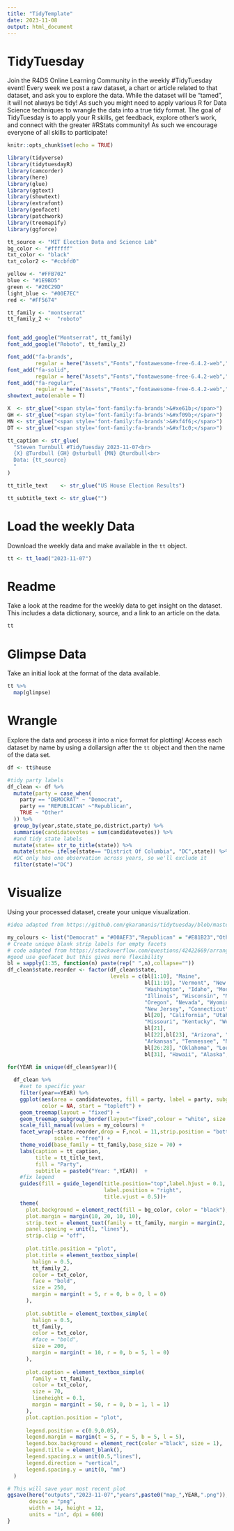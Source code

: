 ```yaml
---
title: "TidyTemplate"
date: 2023-11-08
output: html_document
---
```


# TidyTuesday

Join the R4DS Online Learning Community in the weekly #TidyTuesday event!
Every week we post a raw dataset, a chart or article related to that dataset, and ask you to explore the data.
While the dataset will be “tamed”, it will not always be tidy! As such you might need to apply various R for Data Science techniques to wrangle the data into a true tidy format.
The goal of TidyTuesday is to apply your R skills, get feedback, explore other’s work, and connect with the greater #RStats community!
As such we encourage everyone of all skills to participate!

```r

knitr::opts_chunk$set(echo = TRUE)

library(tidyverse)
library(tidytuesdayR)
library(camcorder)
library(here)
library(glue)
library(ggtext)
library(showtext)
library(extrafont)
library(geofacet)
library(patchwork)
library(treemapify)
library(ggforce)
```

```R
tt_source <- "MIT Election Data and Science Lab"
bg_color <- "#ffffff"
txt_color <- "black"
txt_color2 <- "#ccbfd0"

yellow <- "#FFB702"  
blue <- "#1E9BD5"
green <- "#20C29D"
light_blue <- "#00E7EC"
red <- "#FF5674"

tt_family <- "montserrat"
tt_family_2 <-  "roboto"


font_add_google("Montserrat", tt_family)
font_add_google("Roboto", tt_family_2)

font_add("fa-brands",
         regular = here("Assets","Fonts","fontawesome-free-6.4.2-web","webfonts","fa-brands-400.ttf"))
font_add("fa-solid",
         regular = here("Assets","Fonts","fontawesome-free-6.4.2-web","webfonts","fa-solid-900.ttf"))
font_add("fa-regular",
         regular = here("Assets","Fonts","fontawesome-free-6.4.2-web","webfonts","fa-regular-400.ttf"))
showtext_auto(enable = T) 

X  <- str_glue("<span style='font-family:fa-brands'>&#xe61b;</span>")
GH <- str_glue("<span style='font-family:fa-brands'>&#xf09b;</span>")
MN <- str_glue("<span style='font-family:fa-brands'>&#xf4f6;</span>")
DT <- str_glue("<span style='font-family:fa-brands'>&#xf1c0;</span>")

tt_caption <- str_glue(
  "Steven Turnbull #TidyTuesday 2023-11-07<br>
  {X} @Turdbull {GH} @sturbull {MN} @turdbull<br>
  Data: {tt_source}
  "
)

tt_title_text    <- str_glue("US House Election Results")

tt_subtitle_text <- str_glue("") 
```

# Load the weekly Data

Download the weekly data and make available in the `tt` object.

```r

tt <- tt_load("2023-11-07")

```


# Readme

Take a look at the readme for the weekly data to get insight on the dataset.
This includes a data dictionary, source, and a link to an article on the data.

```r

tt

```


# Glimpse Data

Take an initial look at the format of the data available.

```r

tt %>% 
  map(glimpse)

```

# Wrangle

Explore the data and process it into a nice format for plotting! Access each dataset by name by using a dollarsign after the `tt` object and then the name of the data set.

```r
df <- tt$house

#tidy party labels
df_clean <- df %>% 
  mutate(party = case_when(
    party == "DEMOCRAT" ~ "Democrat",
    party == "REPUBLICAN" ~"Republican",
    TRUE ~ "Other"
  )) %>%
  group_by(year,state,state_po,district,party) %>%
  summarise(candidatevotes = sum(candidatevotes)) %>%
  #and tidy state labels
  mutate(state= str_to_title(state)) %>%
  mutate(state= ifelse(state== "District Of Columbia", "DC",state)) %>%
  #DC only has one observation across years, so we'll exclude it
  filter(state!="DC")

```


# Visualize

Using your processed dataset, create your unique visualization.

```r
#idea adapted from https://github.com/gkaramanis/tidytuesday/blob/master/2023/2023-week_41/haunted_places.R

my_colours <- list("Democrat" = "#00AEF3","Republican" = "#E81B23","Other"="green4")
# Create unique blank strip labels for empty facets
# code adapted from https://stackoverflow.com/questions/42422669/arrange-ggplot-facets-in-the-shape-of-the-us
#good use geofacet but this gives more flexibility
bl = sapply(1:35, function(n) paste(rep(" ",n),collapse=""))
df_clean$state.reorder <- factor(df_clean$state,
                                 levels = c(bl[1:10], "Maine",
                                            bl[11:19], "Vermont", "New Hampshire",
                                            "Washington", "Idaho", "Montana", "North Dakota", "Minnesota",
                                            "Illinois", "Wisconsin", "Michigan", "New York", "Massachusetts", "Rhode Island",
                                            "Oregon", "Nevada", "Wyoming", "South Dakota", "Iowa", "Indiana", "Ohio", "Pennsylvania",
                                            "New Jersey", "Connecticut",
                                            bl[20], "California", "Utah", "Colorado","Nebraska",
                                            "Missouri", "Kentucky", "West Virginia", "Virginia", "Maryland",
                                            bl[21],
                                            bl[22],bl[23], "Arizona", "New Mexico", "Kansas",
                                            "Arkansas", "Tennessee", "North Carolina", "South Carolina", "Delaware", bl[24:25],
                                            bl[26:28], "Oklahoma", "Louisiana", "Mississippi", "Alabama", "Georgia", bl[29:30],
                                            bl[31], "Hawaii", "Alaska", bl[32], "Texas", bl[33:35], "Florida"))

for(YEAR in unique(df_clean$year)){
  
  df_clean %>% 
    #set to specific year
    filter(year==YEAR) %>%
    ggplot(aes(area = candidatevotes, fill = party, label = party, subgroup = district),
           color = NA, start = "topleft") +
    geom_treemap(layout = "fixed") +
    geom_treemap_subgroup_border(layout="fixed",colour = "white", size = 1) +
    scale_fill_manual(values = my_colours) +
    facet_wrap(~state.reorder,drop = F,ncol = 11,strip.position = "bottom",
               scales = "free") +
    theme_void(base_family = tt_family,base_size = 70) +
    labs(caption = tt_caption,
         title = tt_title_text,
         fill = "Party",
         subtitle = paste0("Year: ",YEAR))  +
    #fix legend
    guides(fill = guide_legend(title.position="top",label.hjust = 0.1,
                               label.position = "right",
                               title.vjust = 0.5))+
    theme(
      plot.background = element_rect(fill = bg_color, color = "black"),
      plot.margin = margin(10, 20, 10, 10),
      strip.text = element_text(family = tt_family, margin = margin(2, 0, 2, 0), color = "black"),
      panel.spacing = unit(1, "lines"),
      strip.clip = "off",
      
      plot.title.position = "plot",
      plot.title = element_textbox_simple(
        halign = 0.5,
        tt_family_2,
        color = txt_color,
        face = "bold",
        size = 250,
        margin = margin(t = 5, r = 0, b = 0, l = 0)
      ),
      
      plot.subtitle = element_textbox_simple(
        halign = 0.5,
        tt_family,
        color = txt_color,
        #face = "bold",
        size = 200,
        margin = margin(t = 10, r = 0, b = 5, l = 0)
      ),
      
      plot.caption = element_textbox_simple(
        family = tt_family, 
        color = txt_color,
        size = 70,
        lineheight = 0.1,
        margin = margin(t = 50, r = 0, b = 1, l = 1)
      ),
      plot.caption.position = "plot",
      
      legend.position = c(0.9,0.05),
      legend.margin = margin(t = 5, r = 5, b = 5, l = 5),
      legend.box.background = element_rect(color ="black", size = 1),
      legend.title = element_blank(),
      legend.spacing.x = unit(0.5,"lines"),
      legend.direction = "vertical",
      legend.spacing.y = unit(0, "mm")
  )

# This will save your most recent plot
ggsave(here("outputs","2023-11-07","years",paste0("map_",YEAR,".png")),
       device = "png",
       width = 14, height = 12, 
       units = "in", dpi = 600)
}  
```
